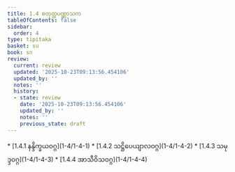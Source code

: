 ```yaml
---
title: 1.4 စတုတ္ထပဏ္ဏာသက
tableOfContents: false
sidebar:
  order: 4
type: tipitaka
basket: su
book: sn
review:
  current: review
  updated: '2025-10-23T09:13:56.454106'
  updated_by: ''
  notes: ''
  history:
  - state: review
    date: '2025-10-23T09:13:56.454106'
    updated_by: ''
    notes: ''
    previous_state: draft
---
```



<ReviewStatus review={frontmatter.review} showDetails={true} />

<HypothesisAnnotation frontmatter={frontmatter} />

<DynamicBreadcrumb />



<TableOfContents book="sn" section="1.4">
* [1.4.1 နန္ဒိက္ခယဝဂ္ဂ](1-4/1-4-1)
* [1.4.2 သဋ္ဌိပေယျာလဝဂ္ဂ](1-4/1-4-2)
* [1.4.3 သမုဒ္ဒဝဂ္ဂ](1-4/1-4-3)
* [1.4.4 အာသီဝိသဝဂ္ဂ](1-4/1-4-4)
</TableOfContents>
